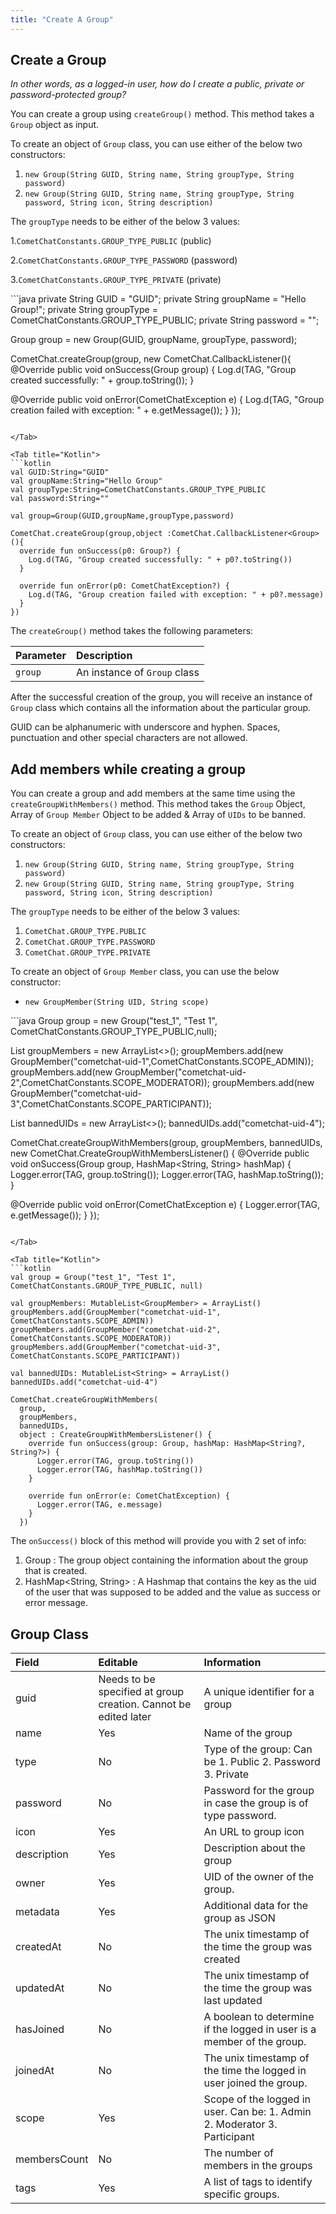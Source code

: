 ```yaml
---
title: "Create A Group"
---
```




## Create a Group

*In other words, as a logged-in user, how do I create a public, private or password-protected group?*

You can create a group using `createGroup()` method. This method takes a `Group` object as input.

To create an object of `Group` class, you can use either of the below two constructors:

1. `new Group(String GUID, String name, String groupType, String password)`
2. `new Group(String GUID, String name, String groupType, String password, String icon, String description)`

The `groupType` needs to be either of the below 3 values:

1.`CometChatConstants.GROUP_TYPE_PUBLIC` (public)

2.`CometChatConstants.GROUP_TYPE_PASSWORD` (password)

3.`CometChatConstants.GROUP_TYPE_PRIVATE` (private)

<Tabs>
<Tab title="Java">
```java
private String GUID = "GUID";
private String groupName = "Hello Group!";
private String groupType = CometChatConstants.GROUP_TYPE_PUBLIC;
private String password = "";

Group group = new Group(GUID, groupName, groupType, password);

CometChat.createGroup(group, new CometChat.CallbackListener<Group>(){
  @Override
  public void onSuccess(Group group) {
    Log.d(TAG, "Group created successfully: " + group.toString());
  }

  @Override
  public void onError(CometChatException e) {
    Log.d(TAG, "Group creation failed with exception: " + e.getMessage());
  }
});
```

</Tab>

<Tab title="Kotlin">
```kotlin
val GUID:String="GUID"
val groupName:String="Hello Group"
val groupType:String=CometChatConstants.GROUP_TYPE_PUBLIC
val password:String=""

val group=Group(GUID,groupName,groupType,password)

CometChat.createGroup(group,object :CometChat.CallbackListener<Group>(){
  override fun onSuccess(p0: Group?) {
    Log.d(TAG, "Group created successfully: " + p0?.toString())
  }
  
  override fun onError(p0: CometChatException?) {
    Log.d(TAG, "Group creation failed with exception: " + p0?.message)
  }
})
```

</Tab>

</Tabs>

The `createGroup()` method takes the following parameters:

| Parameter | Description                  |
| :--------- | :---------------------------- |
| `group`   | An instance of `Group` class |

After the successful creation of the group, you will receive an instance of `Group` class which contains all the information about the particular group.

<Warning>

GUID can be alphanumeric with underscore and hyphen. Spaces, punctuation and other special characters are not allowed.

</Warning>

## Add members while creating a group

You can create a group and add members at the same time using the `createGroupWithMembers()` method. This method takes the `Group` Object, Array of `Group Member` Object to be added & Array of `UIDs` to be banned.

To create an object of `Group` class, you can use either of the below two constructors:

1. `new Group(String GUID, String name, String groupType, String password)`
2. `new Group(String GUID, String name, String groupType, String password, String icon, String description)`

The `groupType` needs to be either of the below 3 values:

1. `CometChat.GROUP_TYPE.PUBLIC`
2. `CometChat.GROUP_TYPE.PASSWORD`
3. `CometChat.GROUP_TYPE.PRIVATE`

To create an object of `Group Member` class, you can use the below constructor:

* `new GroupMember(String UID, String scope)`

<Tabs>
<Tab title="Java">
```java
Group group = new Group("test_1", "Test 1", CometChatConstants.GROUP_TYPE_PUBLIC,null);

List<GroupMember> groupMembers = new ArrayList<>();
groupMembers.add(new GroupMember("cometchat-uid-1",CometChatConstants.SCOPE_ADMIN));
groupMembers.add(new GroupMember("cometchat-uid-2",CometChatConstants.SCOPE_MODERATOR));
groupMembers.add(new GroupMember("cometchat-uid-3",CometChatConstants.SCOPE_PARTICIPANT));

List<String> bannedUIDs = new ArrayList<>();
bannedUIDs.add("cometchat-uid-4");

CometChat.createGroupWithMembers(group, groupMembers, bannedUIDs, new CometChat.CreateGroupWithMembersListener() {
  @Override
  public void onSuccess(Group group, HashMap<String, String> hashMap) {
    Logger.error(TAG, group.toString());
    Logger.error(TAG, hashMap.toString());
  }

  @Override
  public void onError(CometChatException e) {
    Logger.error(TAG, e.getMessage());
  }
});
```

</Tab>

<Tab title="Kotlin">
```kotlin
val group = Group("test_1", "Test 1", CometChatConstants.GROUP_TYPE_PUBLIC, null)

val groupMembers: MutableList<GroupMember> = ArrayList()
groupMembers.add(GroupMember("cometchat-uid-1", CometChatConstants.SCOPE_ADMIN))
groupMembers.add(GroupMember("cometchat-uid-2", CometChatConstants.SCOPE_MODERATOR))
groupMembers.add(GroupMember("cometchat-uid-3", CometChatConstants.SCOPE_PARTICIPANT))

val bannedUIDs: MutableList<String> = ArrayList()
bannedUIDs.add("cometchat-uid-4")

CometChat.createGroupWithMembers(
  group,
  groupMembers,
  bannedUIDs,
  object : CreateGroupWithMembersListener() {
    override fun onSuccess(group: Group, hashMap: HashMap<String?, String?>) {
      Logger.error(TAG, group.toString())
      Logger.error(TAG, hashMap.toString())
    }

    override fun onError(e: CometChatException) {
      Logger.error(TAG, e.message)
    }
  })
```

</Tab>

</Tabs>

The `onSuccess()` block of this method will provide you with 2 set of info:

1. Group : The group object containing the information about the group that is created.
2. HashMap\<String, String> : A Hashmap that contains the key as the uid of the user that was supposed to be added and the value as success or error message.

## Group Class

| Field        | Editable                                                        | Information                                                               |
| :------------ | :--------------------------------------------------------------- | :------------------------------------------------------------------------- |
| guid         | Needs to be specified at group creation. Cannot be edited later | A unique identifier for a group                                           |
| name         | Yes                                                             | Name of the group                                                         |
| type         | No                                                              | Type of the group: Can be 1. Public 2. Password 3. Private                |
| password     | No                                                              | Password for the group in case the group is of type password.             |
| icon         | Yes                                                             | An URL to group icon                                                      |
| description  | Yes                                                             | Description about the group                                               |
| owner        | Yes                                                             | UID of the owner of the group.                                            |
| metadata     | Yes                                                             | Additional data for the group as JSON                                     |
| createdAt    | No                                                              | The unix timestamp of the time the group was created                      |
| updatedAt    | No                                                              | The unix timestamp of the time the group was last updated                 |
| hasJoined    | No                                                              | A boolean to determine if the logged in user is a member of the group.    |
| joinedAt     | No                                                              | The unix timestamp of the time the logged in user joined the group.       |
| scope        | Yes                                                             | Scope of the logged in user. Can be: 1. Admin 2. Moderator 3. Participant |
| membersCount | No                                                              | The number of members in the groups                                       |
| tags         | Yes                                                             | A list of tags to identify specific groups.                               |
